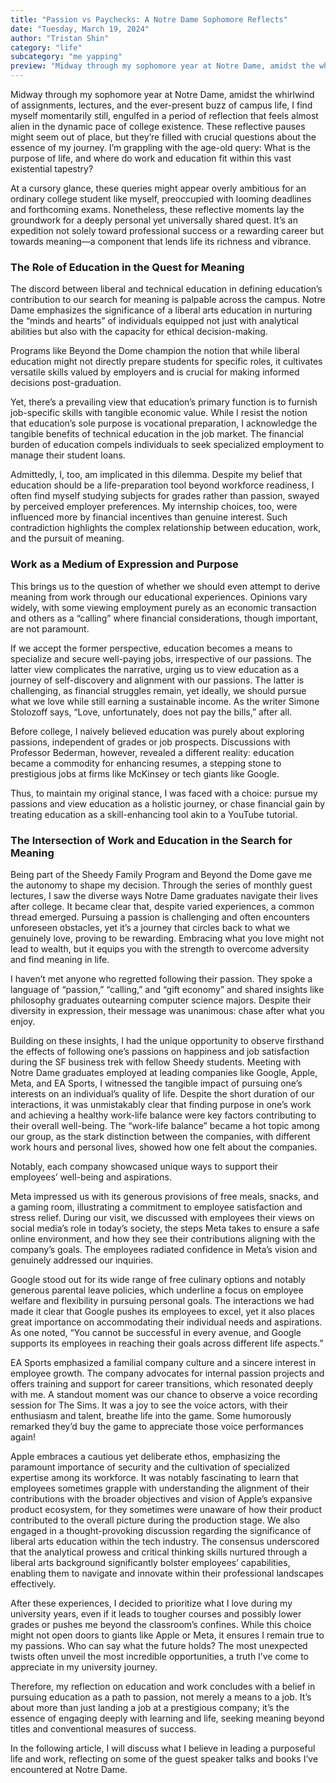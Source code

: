 ```yaml
---
title: "Passion vs Paychecks: A Notre Dame Sophomore Reflects"
date: "Tuesday, March 19, 2024"
author: "Tristan Shin"
category: "life"
subcategory: "me yapping"
preview: "Midway through my sophomore year at Notre Dame, amidst the whirlwind of assignments, lectures, and the ever-present buzz of campus life, I find myself momentarily still, engulfed in a period of reflection that feels almost alien in the dynamic pace of college existence. These reflective pauses might seem out of place, but they’re filled with crucial questions about the essence of my journey. I’m grappling with the age-old query: What is the purpose of life, and where do work and education fit within this vast existential tapestry?..."
---
```


Midway through my sophomore year at Notre Dame, amidst the whirlwind of assignments, lectures, and the ever-present buzz of campus life, I find myself momentarily still, engulfed in a period of reflection that feels almost alien in the dynamic pace of college existence. These reflective pauses might seem out of place, but they’re filled with crucial questions about the essence of my journey. I’m grappling with the age-old query: What is the purpose of life, and where do work and education fit within this vast existential tapestry?

At a cursory glance, these queries might appear overly ambitious for an ordinary college student like myself, preoccupied with looming deadlines and forthcoming exams. Nonetheless, these reflective moments lay the groundwork for a deeply personal yet universally shared quest. It’s an expedition not solely toward professional success or a rewarding career but towards meaning—a component that lends life its richness and vibrance.

### The Role of Education in the Quest for Meaning

The discord between liberal and technical education in defining education’s contribution to our search for meaning is palpable across the campus. Notre Dame emphasizes the significance of a liberal arts education in nurturing the “minds and hearts” of individuals equipped not just with analytical abilities but also with the capacity for ethical decision-making.

Programs like Beyond the Dome champion the notion that while liberal education might not directly prepare students for specific roles, it cultivates versatile skills valued by employers and is crucial for making informed decisions post-graduation.

Yet, there’s a prevailing view that education’s primary function is to furnish job-specific skills with tangible economic value. While I resist the notion that education’s sole purpose is vocational preparation, I acknowledge the tangible benefits of technical education in the job market. The financial burden of education compels individuals to seek specialized employment to manage their student loans.

Admittedly, I, too, am implicated in this dilemma. Despite my belief that education should be a life-preparation tool beyond workforce readiness, I often find myself studying subjects for grades rather than passion, swayed by perceived employer preferences. My internship choices, too, were influenced more by financial incentives than genuine interest. Such contradiction highlights the complex relationship between education, work, and the pursuit of meaning.

### Work as a Medium of Expression and Purpose

This brings us to the question of whether we should even attempt to derive meaning from work through our educational experiences. Opinions vary widely, with some viewing employment purely as an economic transaction and others as a “calling” where financial considerations, though important, are not paramount.

If we accept the former perspective, education becomes a means to specialize and secure well-paying jobs, irrespective of our passions. The latter view complicates the narrative, urging us to view education as a journey of self-discovery and alignment with our passions. The latter is challenging, as financial struggles remain, yet ideally, we should pursue what we love while still earning a sustainable income. As the writer Simone Stolozoff says, “Love, unfortunately, does not pay the bills,” after all.

Before college, I naively believed education was purely about exploring passions, independent of grades or job prospects. Discussions with Professor Bederman, however, revealed a different reality: education became a commodity for enhancing resumes, a stepping stone to prestigious jobs at firms like McKinsey or tech giants like Google.

Thus, to maintain my original stance, I was faced with a choice: pursue my passions and view education as a holistic journey, or chase financial gain by treating education as a skill-enhancing tool akin to a YouTube tutorial.

### The Intersection of Work and Education in the Search for Meaning

Being part of the Sheedy Family Program and Beyond the Dome gave me the autonomy to shape my decision. Through the series of monthly guest lectures, I saw the diverse ways Notre Dame graduates navigate their lives after college. It became clear that, despite varied experiences, a common thread emerged. Pursuing a passion is challenging and often encounters unforeseen obstacles, yet it’s a journey that circles back to what we genuinely love, proving to be rewarding. Embracing what you love might not lead to wealth, but it equips you with the strength to overcome adversity and find meaning in life.

I haven’t met anyone who regretted following their passion. They spoke a language of “passion,” “calling,” and “gift economy” and shared insights like philosophy graduates outearning computer science majors. Despite their diversity in expression, their message was unanimous: chase after what you enjoy.

Building on these insights, I had the unique opportunity to observe firsthand the effects of following one’s passions on happiness and job satisfaction during the SF business trek with fellow Sheedy students. Meeting with Notre Dame graduates employed at leading companies like Google, Apple, Meta, and EA Sports, I witnessed the tangible impact of pursuing one’s interests on an individual’s quality of life. Despite the short duration of our interactions, it was unmistakably clear that finding purpose in one’s work and achieving a healthy work-life balance were key factors contributing to their overall well-being. The “work-life balance” became a hot topic among our group, as the stark distinction between the companies, with different work hours and personal lives, showed how one felt about the companies.

Notably, each company showcased unique ways to support their employees’ well-being and aspirations.

Meta impressed us with its generous provisions of free meals, snacks, and a gaming room, illustrating a commitment to employee satisfaction and stress relief. During our visit, we discussed with employees their views on social media’s role in today’s society, the steps Meta takes to ensure a safe online environment, and how they see their contributions aligning with the company’s goals. The employees radiated confidence in Meta’s vision and genuinely addressed our inquiries.

Google stood out for its wide range of free culinary options and notably generous parental leave policies, which underline a focus on employee welfare and flexibility in pursuing personal goals. The interactions we had made it clear that Google pushes its employees to excel, yet it also places great importance on accommodating their individual needs and aspirations. As one noted, “You cannot be successful in every avenue, and Google supports its employees in reaching their goals across different life aspects.”

EA Sports emphasized a familial company culture and a sincere interest in employee growth. The company advocates for internal passion projects and offers training and support for career transitions, which resonated deeply with me. A standout moment was our chance to observe a voice recording session for The Sims. It was a joy to see the voice actors, with their enthusiasm and talent, breathe life into the game. Some humorously remarked they’d buy the game to appreciate those voice performances again!

Apple embraces a cautious yet deliberate ethos, emphasizing the paramount importance of security and the cultivation of specialized expertise among its workforce. It was notably fascinating to learn that employees sometimes grapple with understanding the alignment of their contributions with the broader objectives and vision of Apple’s expansive product ecosystem, for they sometimes were unaware of how their product contributed to the overall picture during the production stage. We also engaged in a thought-provoking discussion regarding the significance of liberal arts education within the tech industry. The consensus underscored that the analytical prowess and critical thinking skills nurtured through a liberal arts background significantly bolster employees’ capabilities, enabling them to navigate and innovate within their professional landscapes effectively.

After these experiences, I decided to prioritize what I love during my university years, even if it leads to tougher courses and possibly lower grades or pushes me beyond the classroom’s confines. While this choice might not open doors to giants like Apple or Meta, it ensures I remain true to my passions. Who can say what the future holds? The most unexpected twists often unveil the most incredible opportunities, a truth I’ve come to appreciate in my university journey.

Therefore, my reflection on education and work concludes with a belief in pursuing education as a path to passion, not merely a means to a job. It’s about more than just landing a job at a prestigious company; it’s the essence of engaging deeply with learning and life, seeking meaning beyond titles and conventional measures of success.

In the following article, I will discuss what I believe in leading a purposeful life and work, reflecting on some of the guest speaker talks and books I’ve encountered at Notre Dame.
